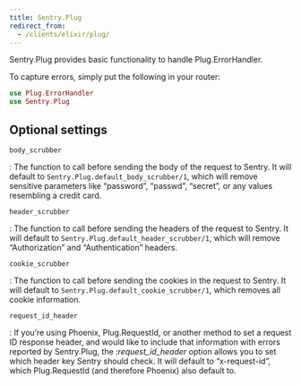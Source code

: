 ```yaml
---
title: Sentry.Plug
redirect_from:
  - /clients/elixir/plug/
---
```


Sentry.Plug provides basic functionality to handle Plug.ErrorHandler.

To capture errors, simply put the following in your router:

```elixir
use Plug.ErrorHandler
use Sentry.Plug
```

## Optional settings

`body_scrubber`

: The function to call before sending the body of the request to Sentry. It will default to `Sentry.Plug.default_body_scrubber/1`, which will remove sensitive parameters like “password”, “passwd”, “secret”, or any values resembling a credit card.

`header_scrubber`

: The function to call before sending the headers of the request to Sentry. It will default to `Sentry.Plug.default_header_scrubber/1`, which will remove “Authorization” and “Authentication” headers.

`cookie_scrubber`

: The function to call before sending the cookies in the request to Sentry. It will default to `Sentry.Plug.default_cookie_scrubber/1`, which removes all cookie information.

`request_id_header`

: If you’re using Phoenix, Plug.RequestId, or another method to set a request ID response header, and would like to include that information with errors reported by Sentry.Plug, the _:request_id_header_ option allows you to set which header key Sentry should check. It will default to “x-request-id”, which Plug.RequestId (and therefore Phoenix) also default to.
